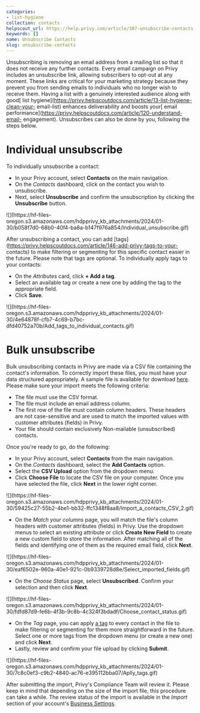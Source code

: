 ```yaml
---
categories:
- list-hygiene
collection: contacts
helpscout_url: https://help.privy.com/article/307-unsubscribe-contacts
keywords: []
name: Unsubscribe Contacts
slug: unsubscribe-contacts
---
```

Unsubscribing is removing an email address from a mailing list so that it does
not receive any further contacts. Every email campaign on Privy includes an
unsubscribe link, allowing subscribers to opt-out at any moment. These links
are critical for your marketing strategy because they prevent you from sending
emails to individuals who no longer wish to receive them. Having a list with a
genuinely interested audience along with good[ list
hygiene](https://privy.helpscoutdocs.com/article/13-list-hygiene-clean-your-
email-list) enhances deliverability and boosts your[ email
performance](https://privy.helpscoutdocs.com/article/120-understand-email-
engagement). Unsubscribes can also be done by you, following the steps below.

# Individual unsubscribe

To individually unsubscribe a contact:

  * In your Privy account, select **Contacts** on the main navigation.
  * On the _Contacts_ dashboard, click on the contact you wish to unsubscribe.
  * Next, select **Unsubscribe** and confirm the unsubscription by clicking the **Unsubscribe** button.

![](https://hf-files-
oregon.s3.amazonaws.com/hdpprivy_kb_attachments/2024/01-30/b058f7d0-68b0-40f4-ba8a-b147f976a854/Individual_unsubscribe.gif)

After unsubscribing a contact, you can add
[tags](https://privy.helpscoutdocs.com/article/146-add-privy-tags-to-your-
contacts) to make filtering or segmenting for this specific contact easier in
the future. Please note that tags are optional. To individually apply tags to
your contacts:

  * On the _Attributes_ card, click **\+ Add a tag**.
  * Select an available tag or create a new one by adding the tag to the appropriate field.
  * Click **Save**.

![](https://hf-files-
oregon.s3.amazonaws.com/hdpprivy_kb_attachments/2024/01-30/4e64878f-cfb7-4c69-b7bc-
dfd40752a70b/Add_tags_to_individual_contacts.gif)

# Bulk unsubscribe

Bulk unsubscribing contacts in Privy are made via a CSV file containing the
contact's information. To correctly import these files, you must have your
data structured appropriately. A sample file is available for download
[here](https://s3.amazonaws.com/privy.com/support/example_privy_import.csv).
Please make sure your import meets the following criteria:

  * The file must use the CSV format. 
  * The file must include an email address column.
  * The first row of the file must contain column headers. These headers are not case-sensitive and are used to match the imported values with customer attributes (fields) in Privy. 
  * Your file should contain exclusively Non-mailable (unsubscribed) contacts. 

Once you're ready to go, do the following:

  * In your Privy account, select **Contacts** from the main navigation.
  * On the _Contacts_ dashboard, select the **Add Contacts** option.
  * Select the **CSV Upload** option from the dropdown menu.
  * Click **Choose File** to locate the CSV file on your computer. Once you have selected the file, click **Next** in the lower right corner.

![](https://hf-files-
oregon.s3.amazonaws.com/hdpprivy_kb_attachments/2024/01-30/59425c27-55b2-4be1-bb32-ffc1348f8aa8/Import_a_contacts_CSV_2.gif)

  * On the  _Match your columns_ page, you will match the file's column headers with customer attributes (fields) in Privy. Use the dropdown menus to select an existing attribute or click **Create New Field** to create a new custom field to store the information. After matching all of the fields and identifying one of them as the required email field, click **Next**. 

![](https://hf-files-
oregon.s3.amazonaws.com/hdpprivy_kb_attachments/2024/01-30/eaf6502e-960a-40e1-921c-0b9339728d8e/Select_imported_fields.gif)

  * On the _Choose Status_ page, select **Unsubscribed**. Confirm your selection and then click **Next**.

![](https://hf-files-
oregon.s3.amazonaws.com/hdpprivy_kb_attachments/2024/01-30/fdfd87d9-fe6b-4f3b-9c8b-4c324f3bdadf/Choose_contact_status.gif)

  * On the _Tag_ page, you can apply [a tag](https://privy.helpscoutdocs.com/article/146-add-privy-tags-to-your-contacts) to every contact in the file to make filtering or segmenting for them more straightforward in the future. Select one or more tags from the dropdown menu (or create a new one) and click **Next**.
  * Lastly, review and confirm your file upload by clicking **Submit**.

![](https://hf-files-
oregon.s3.amazonaws.com/hdpprivy_kb_attachments/2024/01-30/7c8c0ef3-c9b2-4840-ac76-e395112bba07/Aplly_tags.gif)

After submitting the import, Privy's Compliance Team will review it. Please
keep in mind that depending on the size of the import file, this procedure can
take a while. The review status of the import is available in the  _Import_
section of your account's [Business
Settings](https://dashboard.privy.com/settings/imports).

